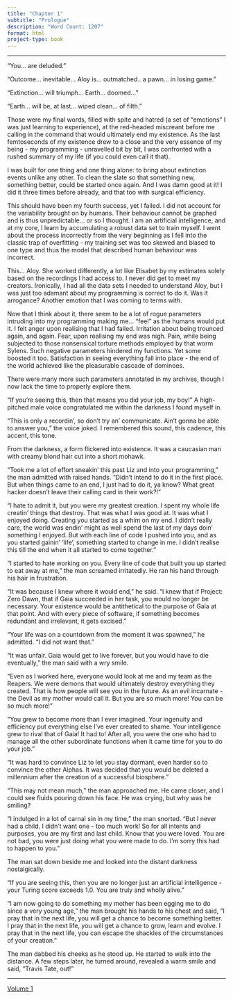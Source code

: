 ```yaml
---
title: "Chapter 1"
subtitle: "Prologue"
description: "Word Count: 1207"
format: html
project-type: book
---
```


____

"You... are deluded."

"Outcome... inevitable... Aloy is... outmatched.. a pawn... in losing game."

"Extinction... will triumph... Earth... doomed..."

"Earth... will be, at last... wiped clean... of filth."

Those were my final words, filled with spite and hatred (a set of "emotions" I was just learning to experience), at the red-headed miscreant before me calling in the command that would ultimately end my existence. As the last femtoseconds of my existence drew to a close and the very essence of my being - my programming - unravelled bit by bit, I was confronted with a rushed summary of my life (if you could even call it that).

I was built for one thing and one thing alone: to bring about extinction events unlike any other. To clean the slate so that something new, something better, could be started once again. And I was damn good at it! I did it three times before already, and that too with surgical efficiency.

This should have been my fourth success, yet I failed. I did not account for the variability brought on by humans. Their behaviour cannot be graphed and is thus unpredictable... or so I thought. I am an artificial intelligence, and at my core, I learn by accumulating a robust data set to train myself. I went about the process incorrectly from the very beginning as I fell into the classic trap of overfitting - my training set was too skewed and biased to one type and thus the model that described human behaviour was incorrect.

This... Aloy. She worked differently, a lot like Elisabet by my estimates solely based on the recordings I had access to. I never did get to meet my creators. Ironically, I had all the data sets I needed to understand Aloy, but I was just too adamant about my programming is correct to do it. Was it arrogance? Another emotion that I was coming to terms with.

Now that I think about it, there seem to be a lot of rogue parameters intruding into my programming making me... "feel" as the humans would put it. I felt anger upon realising that I had failed. Irritation about being trounced again, and again. Fear, upon realising my end was nigh. Pain, while being subjected to those nonsensical torture methods employed by that worm Sylens. Such negative parameters hindered my functions. Yet some boosted it too. Satisfaction in seeing everything fall into place - the end of the world achieved like the pleasurable cascade of dominoes.

There were many more such parameters annotated in my archives, though I now lack the time to properly explore them.

"If you're seeing this, then that means you did your job, my boy!" A high-pitched male voice congratulated me within the darkness I found myself in.

"This is only a recordin', so don't try an' communicate. Ain't gonna be able to answer you," the voice joked. I remembered this sound, this cadence, this accent, this tone.

From the darkness, a form flickered into existence. It was a caucasian man with creamy blond hair cut into a short mohawk.

"Took me a lot of effort sneakin' this past Liz and into your programming," the man admitted with raised hands. "Didn't intend to do it in the first place. But when things came to an end, I just had to do it, ya know? What great hacker doesn't leave their calling card in their work?!"

"I hate to admit it, but you were my greatest creation. I spent my whole life creatin' things that destroy. That was what I was good at. It was what I enjoyed doing. Creating you started as a whim on my end. I didn't really care, the world was endin' might as well spend the last of my days doin' something I enjoyed. But with each line of code I pushed into you, and as you started gainin' 'life', something started to change in me. I didn't realise this till the end when it all started to come together."

"I started to hate working on you. Every line of code that built you up started to eat away at me," the man screamed irritatedly. He ran his hand through his hair in frustration.

"It was because I knew where it would end," he said. "I knew that if Project: Zero Dawn, that if Gaia succeeded in her task, you would no longer be necessary. Your existence would be antithetical to the purpose of Gaia at that point. And with every piece of software, if something becomes redundant and irrelevant, it gets excised."

"Your life was on a countdown from the moment it was spawned," he admitted. "I did not want that."

"It was unfair. Gaia would get to live forever, but you would have to die eventually," the man said with a wry smile.

"Even as I worked here, everyone would look at me and my team as the Reapers. We were demons that would ultimately destroy everything they created. That is how people will see you in the future. As an evil incarnate - the Devil as my mother would call it. But you are so much more! You can be so much more!"

"You grew to become more than I ever imagined. Your ingenuity and efficiency put everything else I've ever created to shame. Your intelligence grew to rival that of Gaia! It had to! After all, you were the one who had to manage all the other subordinate functions when it came time for you to do your job."

"It was hard to convince Liz to let you stay dormant, even harder so to convince the other Alphas. It was decided that you would be deleted a millennium after the creation of a successful biosphere."

"This may not mean much," the man approached me. He came closer, and I could see fluids pouring down his face. He was crying, but why was he smiling?

"I indulged in a lot of carnal sin in my time," the man snorted. "But I never had a child. I didn't want one - too much work! So for all intents and purposes, you are my first and last child. Know that you were loved. You are not bad, you were just doing what you were made to do. I'm sorry this had to happen to you."

The man sat down beside me and looked into the distant darkness nostalgically.

"If you are seeing this, then you are no longer just an artificial intelligence - your Turing score exceeds 1.0. You are truly and wholly alive."

"I am now going to do something my mother has been egging me to do since a very young age," the man brought his hands to his chest and said, "I pray that in the next life, you will get a chance to become something better. I pray that in the next life, you will get a chance to grow, learn and evolve. I pray that in the next life, you can escape the shackles of the circumstances of your creation."

The man dabbed his cheeks as he stood up. He started to walk into the distance. A few steps later, he turned around, revealed a warm smile and said, "Travis Tate, out!"

____

[Volume 1](./index.qmd)